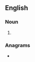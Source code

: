 {{also|trashbags}}
==English==

===Noun===
{{head|en|noun form|head=[[trash]] [[bag]]s}}

# {{plural of|trash bag|lang=en}}

===Anagrams===
* {{anagrams|en|a=aabghrsst|barghasts}}